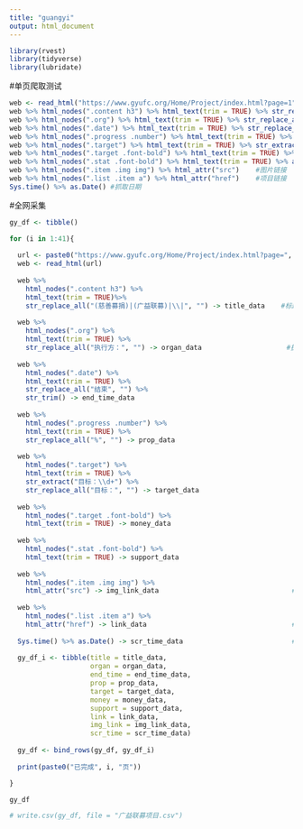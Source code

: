 ---
title: "guangyi"
output: html_document
---

```{r}
library(rvest)
library(tidyverse)
library(lubridate)
```

#单页爬取测试
```{r}
web <- read_html("https://www.gyufc.org/Home/Project/index.html?page=1")
web %>% html_nodes(".content h3") %>% html_text(trim = TRUE) %>% str_replace_all("(慈善募捐)|(广益联募)|\\|", "")   #标题
web %>% html_nodes(".org") %>% html_text(trim = TRUE) %>% str_replace_all("执行方：", "")  #执行方
web %>% html_nodes(".date") %>% html_text(trim = TRUE) %>% str_replace_all("结束", "") %>% str_trim() %>% as.Date()  #结束时间
web %>% html_nodes(".progress .number") %>% html_text(trim = TRUE) %>% str_replace_all("%", "") %>% as.numeric()     #已筹比例
web %>% html_nodes(".target") %>% html_text(trim = TRUE) %>% str_extract("目标：\\d+") %>% str_replace_all("目标：", "") %>% as.numeric() #目标
web %>% html_nodes(".target .font-bold") %>% html_text(trim = TRUE) %>% as.numeric()    #已筹金额
web %>% html_nodes(".stat .font-bold") %>% html_text(trim = TRUE) %>% as.numeric()      #支持人数
web %>% html_nodes(".item .img img") %>% html_attr("src")    #图片链接
web %>% html_nodes(".list .item a") %>% html_attr("href")    #项目链接
Sys.time() %>% as.Date() #抓取日期
```

#全网采集
```{r}
gy_df <- tibble()

for (i in 1:41){
  
  url <- paste0("https://www.gyufc.org/Home/Project/index.html?page=", i)
  web <- read_html(url)
  
  web %>% 
    html_nodes(".content h3") %>% 
    html_text(trim = TRUE)%>% 
    str_replace_all("(慈善募捐)|(广益联募)|\\|", "") -> title_data    #标题
  
  web %>% 
    html_nodes(".org") %>% 
    html_text(trim = TRUE) %>% 
    str_replace_all("执行方：", "") -> organ_data                     #执行方
  
  web %>% 
    html_nodes(".date") %>% 
    html_text(trim = TRUE) %>% 
    str_replace_all("结束", "") %>% 
    str_trim() -> end_time_data                                         #结束时间
  
  web %>% 
    html_nodes(".progress .number") %>% 
    html_text(trim = TRUE) %>% 
    str_replace_all("%", "") -> prop_data                                         #已筹比例
  
  web %>% 
    html_nodes(".target") %>% 
    html_text(trim = TRUE) %>% 
    str_extract("目标：\\d+") %>% 
    str_replace_all("目标：", "") -> target_data                                       #目标
  
  web %>% 
    html_nodes(".target .font-bold") %>% 
    html_text(trim = TRUE) -> money_data                                         #已筹金额
  
  web %>% 
    html_nodes(".stat .font-bold") %>% 
    html_text(trim = TRUE) -> support_data                                      #支持人数
  
  web %>% 
    html_nodes(".item .img img") %>% 
    html_attr("src") -> img_link_data                                 #图片链接
  
  web %>% 
    html_nodes(".list .item a") %>% 
    html_attr("href") -> link_data                                    #项目链接
  
  Sys.time() %>% as.Date() -> scr_time_data                           #抓取日期
  
  gy_df_i <- tibble(title = title_data,
                    organ = organ_data,
                    end_time = end_time_data,
                    prop = prop_data,
                    target = target_data,
                    money = money_data,
                    support = support_data,
                    link = link_data,
                    img_link = img_link_data,
                    scr_time = scr_time_data)
  
  gy_df <- bind_rows(gy_df, gy_df_i)
  
  print(paste0("已完成", i, "页"))

}

gy_df

# write.csv(gy_df, file = "广益联募项目.csv")
```

